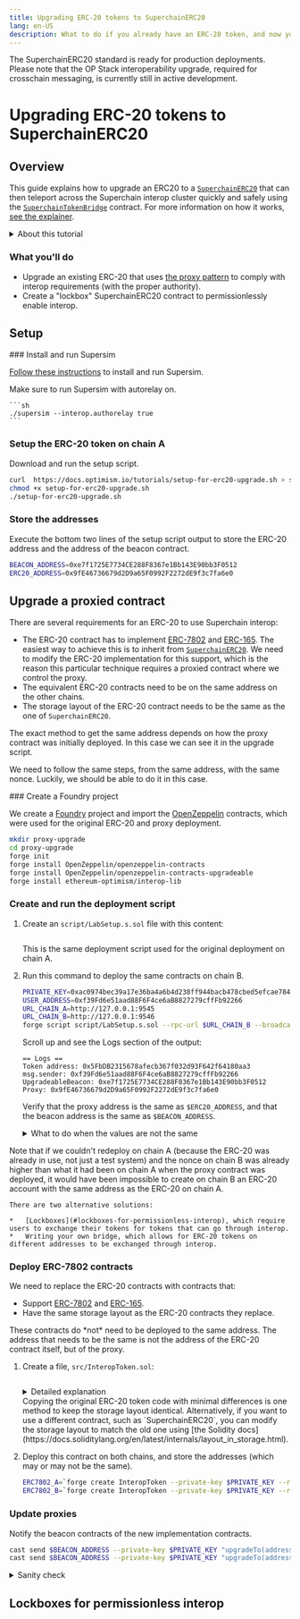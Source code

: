```yaml
---
title: Upgrading ERC-20 tokens to SuperchainERC20
lang: en-US
description: What to do if you already have an ERC-20 token, and now you need to support Interop.
---
```



<Callout>
  The SuperchainERC20 standard is ready for production deployments.
  Please note that the OP Stack interoperability upgrade, required for crosschain messaging, is currently still in active development.
</Callout>

# Upgrading ERC-20 tokens to SuperchainERC20

## Overview

This guide explains how to upgrade an ERC20 to a [`SuperchainERC20`](https://github.com/ethereum-optimism/optimism/blob/develop/packages/contracts-bedrock/src/L2/SuperchainERC20.sol) that can then teleport across the Superchain interop cluster quickly and safely using the [`SuperchainTokenBridge`](https://github.com/ethereum-optimism/optimism/blob/develop/packages/contracts-bedrock/src/L2/SuperchainTokenBridge.sol) contract. For more information on how it works, [see the explainer](/stack/interop/superchain-erc20).

<details>
  <summary>About this tutorial</summary>

  **What you'll learn**

  *   How do upgrade an ERC-20 token to enable Superchain interoperability under various conditions.

  **Prerequisite knowlege**

  *   You should already know how to [deploy SuperchainERC20 tokens with custom code](./custom-superchain-erc20).
</details>

### What you'll do

*   Upgrade an existing ERC-20 that uses [the proxy pattern](https://docs.openzeppelin.com/upgrades-plugins/proxies) to comply with interop requirements (with the proper authority).
*   Create a "lockbox" SuperchainERC20 contract to permissionlessly enable interop.

## Setup

<Steps>
  ### Install and run Supersim

  [Follow these instructions](/app-developers/tutorials/supersim/getting-started/installation) to install and run Supersim.

  <Callout>
    Make sure to run Supersim with autorelay on.

    ```sh
    ./supersim --interop.authorelay true
    ```
  </Callout>

  ### Setup the ERC-20 token on chain A

  Download and run the setup script.

  ```sh
  curl  https://docs.optimism.io/tutorials/setup-for-erc20-upgrade.sh > setup-for-erc20-upgrade.sh
  chmod +x setup-for-erc20-upgrade.sh
  ./setup-for-erc20-upgrade.sh
  ```

  ### Store the addresses

  Execute the bottom two lines of the setup script output to store the ERC-20 address and the address of the beacon contract.

  ```sh
  BEACON_ADDRESS=0xe7f1725E7734CE288F8367e1Bb143E90bb3F0512
  ERC20_ADDRESS=0x9fE46736679d2D9a65F0992F2272dE9f3c7fa6e0
  ```
</Steps>

## Upgrade a proxied contract

There are several requirements for an ERC-20 to use Superchain interop:

*   The ERC-20 contract has to implement [ERC-7802](https://eips.ethereum.org/EIPS/eip-7802) and [ERC-165](https://eips.ethereum.org/EIPS/eip-165).
    The easiest way to achieve this is to inherit from [`SuperchainERC20`](./custom-superchain-erc20).
    We need to modify the ERC-20 implementation for this support, which is the reason this particular technique requires a proxied contract where we control the proxy.
*   The equivalent ERC-20 contracts need to be on the same address on the other chains.
*   The storage layout of the ERC-20 contract needs to be the same as the one of `SuperchainERC20`.

The exact method to get the same address depends on how the proxy contract was initially deployed.
In this case we can see it in the upgrade script.

We need to follow the same steps, from the same address, with the same nonce.
Luckily, we should be able to do it in this case.

<Steps>
  ### Create a Foundry project

  We create a [Foundry](https://book.getfoundry.sh/) project and import the [OpenZeppelin](https://www.openzeppelin.com/solidity-contracts) contracts, which were used for the original ERC-20 and proxy deployment.

  ```sh
  mkdir proxy-upgrade
  cd proxy-upgrade
  forge init
  forge install OpenZeppelin/openzeppelin-contracts
  forge install OpenZeppelin/openzeppelin-contracts-upgradeable
  forge install ethereum-optimism/interop-lib
  ```

  ### Create and run the deployment script

  1.  Create an `script/LabSetup.s.sol` file with this content:

      ```solidity file=<rootDir>/public/tutorials/setup-for-erc20-upgrade.sh#L17-L56 hash=8c54bec9989ae4e1734825d3828ae220 filename="script/LabSetup.s.sol"
      ```

      This is the same deployment script used for the original deployment on chain A.

  2.  Run this command to deploy the same contracts on chain B.

      ```sh
      PRIVATE_KEY=0xac0974bec39a17e36ba4a6b4d238ff944bacb478cbed5efcae784d7bf4f2ff80
      USER_ADDRESS=0xf39Fd6e51aad88F6F4ce6aB8827279cffFb92266
      URL_CHAIN_A=http://127.0.0.1:9545
      URL_CHAIN_B=http://127.0.0.1:9546
      forge script script/LabSetup.s.sol --rpc-url $URL_CHAIN_B --broadcast --private-key $PRIVATE_KEY --tc LabSetup
      ```

      Scroll up and see the Logs section of the output:

      ```
      == Logs ==
      Token address: 0x5FbDB2315678afecb367f032d93F642f64180aa3
      msg.sender: 0xf39Fd6e51aad88F6F4ce6aB8827279cffFb92266
      UpgradeableBeacon: 0xe7f1725E7734CE288F8367e1Bb143E90bb3F0512
      Proxy: 0x9fE46736679d2D9a65F0992F2272dE9f3c7fa6e0
      ```

      Verify that the proxy address is the same as `$ERC20_ADDRESS`, and that the beacon address is the same as `$BEACON_ADDRESS`.

        <details>
          <summary>What to do when the values are not the same</summary>

          This can happen when the nonce values of `0xf39Fd6e51aad88F6F4ce6aB8827279cffFb92266` on chain A and chain B are different.

          You can see the nonce values using these commands:

          ```sh
          cast nonce $USER_ADDRESS --rpc-url $URL_CHAIN_A
          cast nonce $USER_ADDRESS --rpc-url $URL_CHAIN_B
          ```

          The easiest solution is to send transactions to the chain with the lower nonce until the nonces are equal, and then deploy to both chains.

          ```sh
          forge script script/LabSetup.s.sol --rpc-url $URL_CHAIN_A --broadcast --private-key $PRIVATE_KEY --tc LabSetup
          forge script script/LabSetup.s.sol --rpc-url $URL_CHAIN_B --broadcast --private-key $PRIVATE_KEY --tc LabSetup
          ```

          If you do this, remember to update `$ERC20_ADDRESS` and `$BEACON_ADDRESS`.
        </details>

  <Callout>
    Note that if we couldn't redeploy on chain A (because the ERC-20 was already in use, not just a test system) and the nonce on chain B was already higher than what it had been on chain A when the proxy contract was deployed, it would have been impossible to create on chain B an ERC-20 account with the same address as the ERC-20 on chain A.

    There are two alternative solutions:

    *   [Lockboxes](#lockboxes-for-permissionless-interop), which require users to exchange their tokens for tokens that can go through interop.
    *   Writing your own bridge, which allows for ERC-20 tokens on different addresses to be exchanged through interop.
  </Callout>

  ### Deploy ERC-7802 contracts

  We need to replace the ERC-20 contracts with contracts that:

  *   Support [ERC-7802](https://eips.ethereum.org/EIPS/eip-7802) and [ERC-165](https://eips.ethereum.org/EIPS/eip-165).
  *   Have the same storage layout as the ERC-20 contracts they replace.

  <Callout>
    These contracts do *not* need to be deployed to the same address.
    The address that needs to be the same is not the address of the ERC-20 contract itself, but of the proxy.
  </Callout>

  1.  Create a file, `src/InteropToken.sol`:

      ```solidity file=<rootDir>/public/tutorials/InteropToken.sol hash=007791836635608fdeb9c70c1b368f25 filename="src/InteropToken.sol"
      ```

        <details>
          <summary>Detailed explanation</summary>

          ```solidity file=<rootDir>/public/tutorials/InteropToken.sol#L1-L5 hash=36b9b9d0fb1ff680dc0eaa1c48b7c56b
          ```

          Most of the code is identical to the original `MyToken`.

          ```solidity file=<rootDir>/public/tutorials/InteropToken.sol#L6-L7 hash=f06f3bd72be73dbd754008da7dd00d48        
          ```

          These are the imports needed for ERC-7802 support.
          We need `IERC165` for documentation purposes, and `IERC7802` for the ERC-7802 events.

          ```solidity file=<rootDir>/public/tutorials/InteropToken.sol#L9 hash=ca402292e7551621669ef1a59b85d7ce     
          ```

          We also implement [ERC-165](https://eips.ethereum.org/EIPS/eip-165), but we don't need to import anything from there.

          ```solidity file=<rootDir>/public/tutorials/InteropToken.sol#L10-L14 hash=37e9b49f50a8b70971ce5d0112bd934e     
          ```

          This function is identical to the one in `MyToken`.

          ```solidity file=<rootDir>/public/tutorials/InteropToken.sol#L16-L36 hash=448a7e21e094b3fd961f2b8ee15bc6c7     
          ```

          Standard [ERC-7802](https://eips.ethereum.org/EIPS/eip-7802) behavior.

          ```solidity file=<rootDir>/public/tutorials/InteropToken.sol#L38-L42 hash=abb2093e9681984f25afa6f9d8b237a3     
          ```

          Standard [ERC-165](https://eips.ethereum.org/EIPS/eip-165) behavior.
        </details>

        <Callout>
          Copying the original ERC-20 token code with minimal differences is one method to keep the storage layout identical.
          Alternatively, if you want to use a different contract, such as `SuperchainERC20`, you can modify the storage layout to match the old one using [the Solidity docs](https://docs.soliditylang.org/en/latest/internals/layout_in_storage.html).
        </Callout>

  2.  Deploy this contract on both chains, and store the addresses (which may or may not be the same).

      ```sh
      ERC7802_A=`forge create InteropToken --private-key $PRIVATE_KEY --rpc-url $URL_CHAIN_A --broadcast | awk '/Deployed to:/ {print $3}'`
      ERC7802_B=`forge create InteropToken --private-key $PRIVATE_KEY --rpc-url $URL_CHAIN_B --broadcast | awk '/Deployed to:/ {print $3}'`
      ```

  ### Update proxies

  Notify the beacon contracts of the new implementation contracts.

  ```sh
  cast send $BEACON_ADDRESS --private-key $PRIVATE_KEY "upgradeTo(address)" $ERC7802_A --rpc-url $URL_CHAIN_A
  cast send $BEACON_ADDRESS --private-key $PRIVATE_KEY "upgradeTo(address)" $ERC7802_B --rpc-url $URL_CHAIN_B  
  ```
</Steps>

<details>
  <summary>Sanity check</summary>

  1.  See your balance on chain A.

      ```sh
      cast call $ERC20_ADDRESS "balanceOf(address)" $USER_ADDRESS --rpc-url $URL_CHAIN_A | cast from-wei
      ```

  2.  See your balance on chain B.

      ```sh
      cast call $ERC20_ADDRESS "balanceOf(address)" $USER_ADDRESS --rpc-url $URL_CHAIN_B | cast from-wei
      ```

  3.  Transfer 0.1 token.

      ```sh
      INTEROP_BRIDGE=0x4200000000000000000000000000000000000028
      AMOUNT=`echo 0.1 | cast to-wei`
      cast send $INTEROP_BRIDGE --rpc-url $URL_CHAIN_A --private-key $PRIVATE_KEY "sendERC20(address,address,uint256,uint256)" $ERC20_ADDRESS $USER_ADDRESS $AMOUNT 902
      ```

  4.  See the new balances. The A chain should have 0.9 tokens, and the B chain should have 0.1 tokens.

      ```sh
      cast call $ERC20_ADDRESS "balanceOf(address)" $USER_ADDRESS --rpc-url $URL_CHAIN_A | cast from-wei
      cast call $ERC20_ADDRESS "balanceOf(address)" $USER_ADDRESS --rpc-url $URL_CHAIN_B | cast from-wei
      ```
</details>

## Lockboxes for permissionless interop
